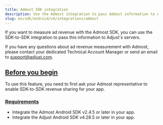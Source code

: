 ```yaml
---
title: Admost SDK integration
description: Use the Admost integration to pass Admost information to Adjust's servers.
slug: en/sdk/android/v4/integrations/admost
---
```


If you want to measure ad revenue with the Admost SDK, you can use the SDK-to-SDK integration to pass this information to Adjust's servers.

<Callout type="note">

If you have any questions about ad revenue measurement with Admost, please contact your dedicated Technical Account Manager or send an email to support@adjust.com.

</Callout>

## [Before you begin](before-you-begin)

To use this feature, you need to first ask your Admost representative to enable SDK-to-SDK revenue sharing for your app.

### [Requirements](requirements)

-  Integrate the Admost Android SDK v2.4.5 or later in your app.
-  Integrate the Adjust Android SDK v4.28.5 or later in your app.
